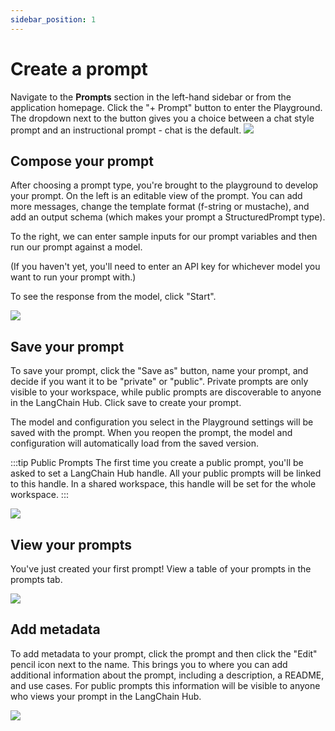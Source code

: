 ```yaml
---
sidebar_position: 1
---
```


# Create a prompt

Navigate to the **Prompts** section in the left-hand sidebar or from the application homepage.
Click the "+ Prompt" button to enter the Playground. The dropdown next to the button gives you a choice between a chat style prompt and an instructional prompt - chat is the default.
![](./static/blank_prompts_page.png)

## Compose your prompt

After choosing a prompt type, you're brought to the playground to develop your prompt.
On the left is an editable view of the prompt. You can add more messages, change the template format (f-string or mustache), and add an output schema (which makes your prompt a StructuredPrompt type).

To the right, we can enter sample inputs for our prompt variables and then run our prompt against a model.

(If you haven't yet, you'll need to enter an API key for whichever model you want to run your prompt with.)

To see the response from the model, click "Start".

![](./static/create_prompt_playground.png)

## Save your prompt

To save your prompt, click the "Save as" button, name your prompt, and decide if you want it to be "private" or "public".
Private prompts are only visible to your workspace, while public prompts are discoverable to anyone in the LangChain Hub.
Click save to create your prompt.

The model and configuration you select in the Playground settings will be saved with the prompt. When you reopen the prompt, the model and configuration will automatically load from the saved version.

:::tip Public Prompts
The first time you create a public prompt, you'll be asked to set a LangChain Hub handle. All your public prompts will be linked to this handle. In a shared workspace, this handle will be set for the whole workspace.
:::

![](./static/save_prompt.png)

## View your prompts

You've just created your first prompt! View a table of your prompts in the prompts tab.

![](./static/prompt_table.png)

## Add metadata

To add metadata to your prompt, click the prompt and then click the "Edit" pencil icon next to the name.
This brings you to where you can add additional information about the prompt, including a description, a README, and use cases.
For public prompts this information will be visible to anyone who views your prompt in the LangChain Hub.

![](./static/edit_prompt.png)
